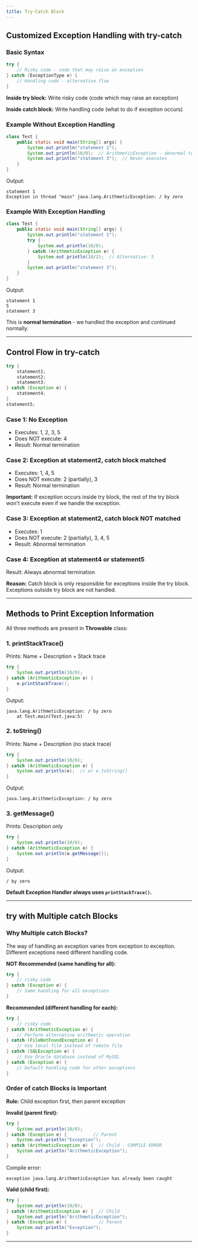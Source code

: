 ```yaml
---
title: Try-Catch Block
---
```

## Customized Exception Handling with try-catch

### Basic Syntax
```java
try {
    // Risky code - code that may raise an exception
} catch (ExceptionType e) {
    // Handling code - alternative flow
}
```

**Inside try block:** Write risky code (code which may raise an exception)

**Inside catch block:** Write handling code (what to do if exception occurs)

### Example Without Exception Handling
```java
class Test {
    public static void main(String[] args) {
        System.out.println("statement 1");
        System.out.println(10/0);  // ArithmeticException - abnormal termination
        System.out.println("statement 3");  // Never executes
    }
}
```

Output:
```
statement 1
Exception in thread "main" java.lang.ArithmeticException: / by zero
```

### Example With Exception Handling
```java
class Test {
    public static void main(String[] args) {
        System.out.println("statement 1");
        try {
            System.out.println(10/0);
        } catch (ArithmeticException e) {
            System.out.println(10/2);  // Alternative: 5
        }
        System.out.println("statement 3");
    }
}
```

Output:
```
statement 1
5
statement 3
```

This is **normal termination** - we handled the exception and continued normally.

---

## Control Flow in try-catch

```java
try {
    statement1;
    statement2;
    statement3;
} catch (Exception e) {
    statement4;
}
statement5;
```

### Case 1: No Exception
- Executes: 1, 2, 3, 5
- Does NOT execute: 4
- Result: Normal termination

### Case 2: Exception at statement2, catch block matched
- Executes: 1, 4, 5
- Does NOT execute: 2 (partially), 3
- Result: Normal termination

**Important:** If exception occurs inside try block, the rest of the try block won't execute even if we handle the exception.

### Case 3: Exception at statement2, catch block NOT matched
- Executes: 1
- Does NOT execute: 2 (partially), 3, 4, 5
- Result: Abnormal termination

### Case 4: Exception at statement4 or statement5
Result: Always abnormal termination

**Reason:** Catch block is only responsible for exceptions inside the try block. Exceptions outside try block are not handled.

---

## Methods to Print Exception Information

All three methods are present in **Throwable** class:

### 1. printStackTrace()
Prints: Name + Description + Stack trace

```java
try {
    System.out.println(10/0);
} catch (ArithmeticException e) {
    e.printStackTrace();
}
```

Output:
```
java.lang.ArithmeticException: / by zero
    at Test.main(Test.java:5)
```

### 2. toString()
Prints: Name + Description (no stack trace)

```java
try {
    System.out.println(10/0);
} catch (ArithmeticException e) {
    System.out.println(e);  // or e.toString()
}
```

Output:
```
java.lang.ArithmeticException: / by zero
```

### 3. getMessage()
Prints: Description only

```java
try {
    System.out.println(10/0);
} catch (ArithmeticException e) {
    System.out.println(e.getMessage());
}
```

Output:
```
/ by zero
```

**Default Exception Handler always uses `printStackTrace()`.**

---

## try with Multiple catch Blocks

### Why Multiple catch Blocks?
The way of handling an exception varies from exception to exception. Different exceptions need different handling code.

**NOT Recommended (same handling for all):**
```java
try {
    // risky code
} catch (Exception e) {
    // Same handling for all exceptions
}
```

**Recommended (different handling for each):**
```java
try {
    // risky code
} catch (ArithmeticException e) {
    // Perform alternative arithmetic operation
} catch (FileNotFoundException e) {
    // Use local file instead of remote file
} catch (SQLException e) {
    // Use Oracle database instead of MySQL
} catch (Exception e) {
    // Default handling code for other exceptions
}
```

### Order of catch Blocks is Important
**Rule:** Child exception first, then parent exception

**Invalid (parent first):**
```java
try {
    System.out.println(10/0);
} catch (Exception e) {          // Parent
    System.out.println("Exception");
} catch (ArithmeticException e) {  // Child - COMPILE ERROR
    System.out.println("ArithmeticException");
}
```

Compile error:
```
exception java.lang.ArithmeticException has already been caught
```

**Valid (child first):**
```java
try {
    System.out.println(10/0);
} catch (ArithmeticException e) {  // Child
    System.out.println("ArithmeticException");
} catch (Exception e) {            // Parent
    System.out.println("Exception");
}
```

---
